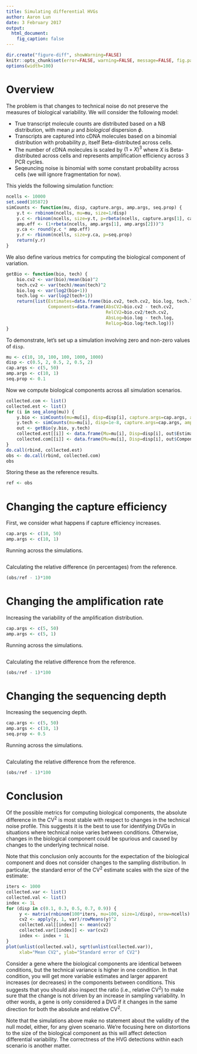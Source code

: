 ```yaml
---
title: Simulating differential HVGs 
author: Aaron Lun
date: 3 February 2017
output:
  html_document:
    fig_caption: false 
---
```


```r
dir.create("figure-diff", showWarning=FALSE)
knitr::opts_chunk$set(error=FALSE, warning=FALSE, message=FALSE, fig.path="figure-diff/")
options(width=100)
```

# Overview

The problem is that changes to technical noise do not preserve the measures of biological variability.
We will consider the following model:

- True transcript molecule counts are distributed based on a NB distribution, with mean $\mu$ and _biological_ dispersion $\phi$.
- Transcripts are captured into cDNA molecules based on a binomial distribution with probability $p$, itself Beta-distributed across cells.
- The number of cDNA molecules is scaled by $(1+X)^3$ where $X$ is Beta-distributed across cells and represents amplification efficiency across 3 PCR cycles.
- Seqeuncing noise is binomial with some constant probability across cells (we will ignore fragmentation for now).

This yields the following simulation function:

```r
ncells <- 10000
set.seed(105872)
simCounts <- function(mu, disp, capture.args, amp.args, seq.prop) {
    y.t <- rnbinom(ncells, mu=mu, size=1/disp)
    y.c <- rbinom(ncells, size=y.t, p=rbeta(ncells, capture.args[1], capture.args[2]))
    amp.eff <- (1+rbeta(ncells, amp.args[1], amp.args[2]))^3
    y.ca <- round(y.c * amp.eff)
    y.r <- rbinom(ncells, size=y.ca, p=seq.prop)
    return(y.r)
}
```

We also define various metrics for computing the biological component of variation.

```r
getBio <- function(bio, tech) {
    bio.cv2 <- var(bio)/mean(bio)^2
    tech.cv2 <- var(tech)/mean(tech)^2
    bio.log <- var(log2(bio+1)) 
    tech.log <- var(log2(tech+1))
    return(list(Estimates=data.frame(bio.cv2, tech.cv2, bio.log, tech.log),
                Components=data.frame(AbsCV2=bio.cv2 - tech.cv2,
                                      RelCV2=bio.cv2/tech.cv2,
                                      AbsLog=bio.log - tech.log,
                                      RelLog=bio.log/tech.log)))
}
```

To demonstrate, let's set up a simulation involving zero and non-zero values of `disp`.

```r
mu <- c(10, 10, 100, 100, 1000, 1000)
disp <- c(0.5, 2, 0.5, 2, 0.5, 2)
cap.args <- c(5, 50)
amp.args <- c(10, 1)
seq.prop <- 0.1
```

Now we compute biological components across all simulation scenarios.

```r
collected.com <- list()
collected.est <- list()
for (i in seq_along(mu)) {
    y.bio <- simCounts(mu=mu[i], disp=disp[i], capture.args=cap.args, amp.args=amp.args, seq.prop=seq.prop)
    y.tech <- simCounts(mu=mu[i], disp=1e-8, capture.args=cap.args, amp.args=amp.args, seq.prop=seq.prop)
    out <- getBio(y.bio, y.tech)
    collected.est[[i]] <- data.frame(Mu=mu[i], Disp=disp[i], out$Estimates)
    collected.com[[i]] <- data.frame(Mu=mu[i], Disp=disp[i], out$Components)
}
do.call(rbind, collected.est)
obs <- do.call(rbind, collected.com)
obs
```

Storing these as the reference results.

```r
ref <- obs
``` 

# Changing the capture efficiency

First, we consider what happens if capture efficiency increases.

```r
cap.args <- c(10, 50)
amp.args <- c(10, 1)
```

Running across the simulations.

```r
```

Calculating the relative difference (in percentages) from the reference.

```r
(obs/ref - 1)*100
```

# Changing the amplification rate

Increasing the variability of the amplification distribution.

```r
cap.args <- c(5, 50)
amp.args <- c(5, 1)
```

Running across the simulations.

```r
```

Calculating the relative difference from the reference.

```r
(obs/ref - 1)*100
```

# Changing the sequencing depth

Increasing the sequencing depth.

```r
cap.args <- c(5, 50)
amp.args <- c(10, 1)
seq.prop <- 0.5
```

Running across the simulations.

```r
```

Calculating the relative difference from the reference.

```r
(obs/ref - 1)*100
```

# Conclusion

Of the possible metrics for computing biological components, the absolute difference in the CV^2^ is most stable with respect to changes in the technical noise profile.
This suggests it is the best to use for identifying DVGs in situations where technical noise varies between conditions.
Otherwise, changes in the biological component could be spurious and caused by changes to the underlying technical noise.

Note that this conclusion only accounts for the expectation of the biological component and does not consider changes to the sampling distribution.
In particular, the standard error of the CV^2^ estimate scales with the size of the estimate:

```r
iters <- 1000
collected.var <- list()
collected.val <- list()
index <- 1L
for (disp in c(0.1, 0.3, 0.5, 0.7, 0.9)) {
     y <- matrix(rnbinom(100*iters, mu=100, size=1/disp), nrow=ncells)
     cv2 <- apply(y, 1, var)/rowMeans(y)^2
     collected.val[[index]] <- mean(cv2)
     collected.var[[index]] <- var(cv2)
     index <- index + 1L
}
plot(unlist(collected.val), sqrt(unlist(collected.var)), 
     xlab="Mean CV2", ylab="Standard error of CV2")
```

Consider a gene where the biological components are identical between conditions, but the technical variance is higher in one condition.
In that condition, you will get more variable estimates and larger apparent increases (or decreases) in the components between conditions.
This suggests that you should also inspect the ratio (i.e., relative CV^2^) to make sure that the change is not driven by an increase in sampling variability.
In other words, a gene is only considered a DVG if it changes in the same direction for both the absolute and relative CV^2^.

Note that the simulations above make no statement about the validity of the null model, either, for any given scenario.
We're focusing here on distortions to the size of the biological component as this will affect detection differential variability.
The correctness of the HVG detections within each scenario is another matter.


